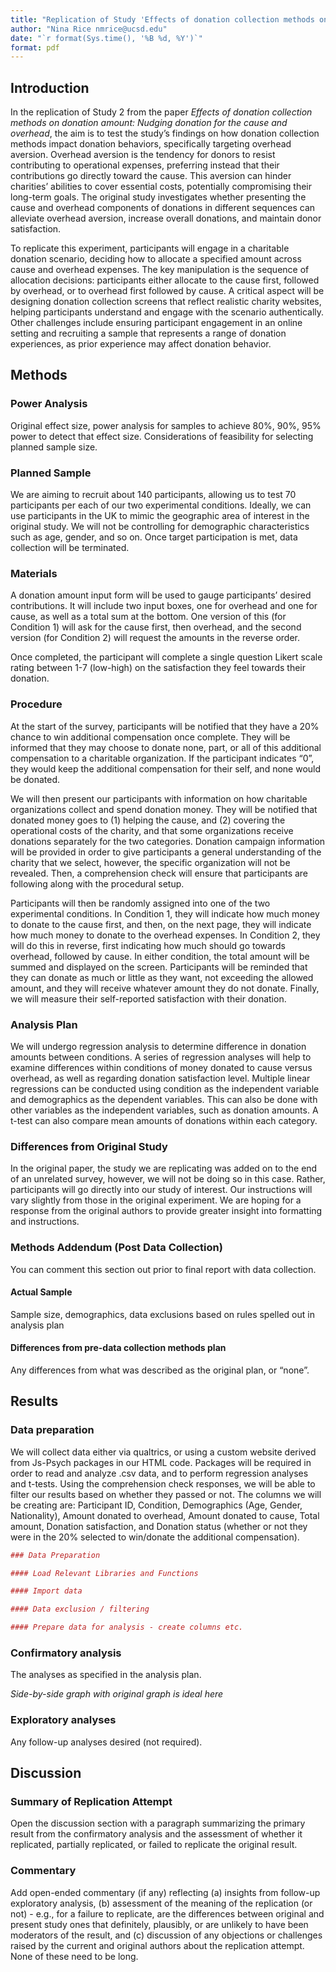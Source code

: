 ```yaml
---
title: "Replication of Study 'Effects of donation collection methods on donation amount: Nudging donation for the cause and overhead' (2022, Psychology and Marketing)"
author: "Nina Rice nmrice@ucsd.edu"
date: "`r format(Sys.time(), '%B %d, %Y')`"
format: pdf
---
```


<!-- Replication reports should all use this template to standardize reporting across projects.  These reports will be public supplementary materials that accompany the summary report(s) of the aggregate results. -->

## Introduction

In the replication of Study 2 from the paper *Effects of donation collection methods on donation amount: Nudging donation for the cause and overhead*, the aim is to test the study’s findings on how donation collection methods impact donation behaviors, specifically targeting overhead aversion. Overhead aversion is the tendency for donors to resist contributing to operational expenses, preferring instead that their contributions go directly toward the cause. This aversion can hinder charities’ abilities to cover essential costs, potentially compromising their long-term goals. The original study investigates whether presenting the cause and overhead components of donations in different sequences can alleviate overhead aversion, increase overall donations, and maintain donor satisfaction.

To replicate this experiment, participants will engage in a charitable donation scenario, deciding how to allocate a specified amount across cause and overhead expenses. The key manipulation is the sequence of allocation decisions: participants either allocate to the cause first, followed by overhead, or to overhead first followed by cause. A critical aspect will be designing donation collection screens that reflect realistic charity websites, helping participants understand and engage with the scenario authentically. Other challenges include ensuring participant engagement in an online setting and recruiting a sample that represents a range of donation experiences, as prior experience may affect donation behavior.


## Methods

### Power Analysis

Original effect size, power analysis for samples to achieve 80%, 90%, 95% power to detect that effect size.  Considerations of feasibility for selecting planned sample size.

### Planned Sample

We are aiming to recruit about 140 participants, allowing us to test 70 participants per each of our two experimental conditions. Ideally, we can use participants in the UK to mimic the geographic area of interest in the original study. We will not be controlling for demographic characteristics such as age, gender, and so on. Once target participation is met, data collection will be terminated.

### Materials

A donation amount input form will be used to gauge participants' desired contributions. It will include two input boxes, one for overhead and one for cause, as well as a total sum at the bottom. One version of this (for Condition 1) will ask for the cause first, then overhead, and the second version (for Condition 2) will request the amounts in the reverse order. 

Once completed, the participant will complete a single question Likert scale rating between 1-7 (low-high) on the satisfaction they feel towards their donation.

### Procedure	

At the start of the survey, participants will be notified that they have a 20% chance to win additional compensation once complete. They will be informed that they may choose to donate none, part, or all of this additional compensation to a charitable organization. If the participant indicates "0", they would keep the additional compensation for their self, and none would be donated. 

We will then present our participants with information on how charitable organizations collect and spend donation money. They will be notified that donated money goes to (1) helping the cause, and (2) covering the operational costs of the charity, and that some organizations receive donations separately for the two categories. Donation campaign information will be provided in order to give participants a general understanding of the charity that we select, however, the specific organization will not be revealed. Then, a comprehension check will ensure that participants are following along with the procedural setup.

Participants will then be randomly assigned into one of the two experimental conditions. In Condition 1, they will indicate how much money to donate to the cause first, and then, on the next page, they will indicate how much money to donate to the overhead expenses. In Condition 2, they will do this in reverse, first indicating how much should go towards overhead, followed by cause. In either condition, the total amount will be summed and displayed on the screen. Participants will be reminded that they can donate as much or little as they want, not exceeding the allowed amount, and they will receive whatever amount they do not donate. Finally, we will measure their self-reported satisfaction with their donation.

### Analysis Plan

We will undergo regression analysis to determine difference in donation amounts between conditions. A series of regression analyses will help to examine differences within conditions of money donated to cause versus overhead, as well as regarding donation satisfaction level. Multiple linear regressions can be conducted using condition as the independent variable and demographics as the dependent variables. This can also be done with other variables as the independent variables, such as donation amounts. A t-test can also compare mean amounts of donations within each category.

### Differences from Original Study

In the original paper, the study we are replicating was added on to the end of an unrelated survey, however, we will not be doing so in this case. Rather, participants will go directly into our study of interest. Our instructions will vary slightly from those in the original experiment. We are hoping for a response from the original authors to provide greater insight into formatting and instructions.

### Methods Addendum (Post Data Collection)

You can comment this section out prior to final report with data collection.

#### Actual Sample
  Sample size, demographics, data exclusions based on rules spelled out in analysis plan

#### Differences from pre-data collection methods plan
  Any differences from what was described as the original plan, or “none”.


## Results


### Data preparation

We will collect data either via qualtrics, or using a custom website derived from Js-Psych packages in our HTML code. Packages will be required in order to read and analyze .csv data, and to perform regression analyses and t-tests. Using the comprehension check responses, we will be able to filter our results based on whether they passed or not. The columns we will be creating are: Participant ID, Condition, Demographics (Age, Gender, Nationality), Amount donated to overhead, Amount donated to cause, Total amount, Donation satisfaction, and Donation status (whether or not they were in the 20% selected to win/donate the additional compensation).

	
```r
### Data Preparation

#### Load Relevant Libraries and Functions

#### Import data

#### Data exclusion / filtering

#### Prepare data for analysis - create columns etc.
```

### Confirmatory analysis

The analyses as specified in the analysis plan.  

*Side-by-side graph with original graph is ideal here*

### Exploratory analyses

Any follow-up analyses desired (not required).  

## Discussion

### Summary of Replication Attempt

Open the discussion section with a paragraph summarizing the primary result from the confirmatory analysis and the assessment of whether it replicated, partially replicated, or failed to replicate the original result.  

### Commentary

Add open-ended commentary (if any) reflecting (a) insights from follow-up exploratory analysis, (b) assessment of the meaning of the replication (or not) - e.g., for a failure to replicate, are the differences between original and present study ones that definitely, plausibly, or are unlikely to have been moderators of the result, and (c) discussion of any objections or challenges raised by the current and original authors about the replication attempt.  None of these need to be long.
